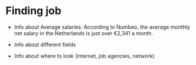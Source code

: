 # Finding job 
- Info about Average salaries: According to Numbeo, the average monthly net salary in the Netherlands is just over €2,341 a month.

- Info about different fields 

- Info about where to look (internet, job agencies, network)
